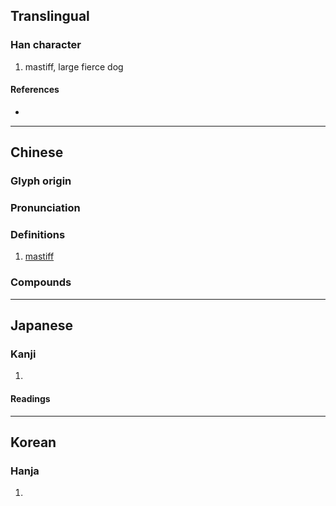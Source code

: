 {{character info/new}}
==Translingual==

===Han character===
{{Han char|rn=94|rad=犬|as=11|sn=14|four=58430|canj=GKIK,QKIK|ids=⿱敖犬}}

# mastiff, large fierce dog

====References====
* {{Han ref|kx=0718.020|dkj=20646|dj=1129.160|hdz=21364.100|uh=7352|ud=29522|bh=E676|bd=58998}}

----

==Chinese==
{{zh-forms}}

===Glyph origin===
{{Han etym}}

===Pronunciation===
{{zh-pron
|m=áo
|c=ngou4
|mc=y
|oc=y
|ma=
|cat=n
}}

===Definitions===
{{zh-hanzi}}

# [[mastiff]]

===Compounds===
{{zh-der|獒犬}}

----

==Japanese==

===Kanji===
{{ja-kanji|grade=|rs=犬11}}

# {{defn|lang=ja|sort=犬11}}

====Readings====
{{ja-readings|on=[[ごう]] (gō)|kun=[[いぬ]] (inu)|nanori=}}

----

==Korean==

===Hanja===
{{ko-hanja|hangeul=오|eumhun=|rv=o|mr=o|y=o}}

# {{defn|lang=ko|sort=犬11}}